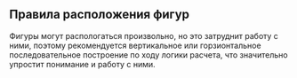## Правила расположения фигур

Фигуры могут распологаться произвольно, но это затруднит работу с ними, поэтому рекомендуется вертикальное или горзионтальное последовательное построение по ходу логики расчета, что значительно упростит понимание и работу с ними.